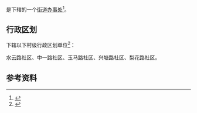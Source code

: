 {{中国乡级行政区|50/01/08/008/000}}

'''{{PAGENAMEBASE}}'''是{{PRC admin/fullname|50/01/08/008/000|3}}下辖的一个[[街道办事处|街道办事处]]<ref>{{PRC admin/ref sgc|{{PRC admin/parent|50/01/08/008/000}}}}</ref>。

== 行政区划 ==
{{PAGENAMEBASE}}下辖以下村级行政区划单位<ref>{{PRC admin/ref sgc|50/01/08/008/000}}</ref>：

水云路社区、中一路社区、玉马路社区、兴塘路社区、梨花路社区。

== 参考资料 ==
{{reflist}}

{{重庆行政区划小作品}}
{{PRC admin/navcat|50/01/08/008/000}}